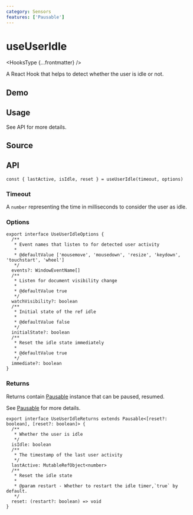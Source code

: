 ```yaml
---
category: Sensors
features: ['Pausable']
---
```


# useUserIdle


<HooksType {...frontmatter} />

A React Hook that helps to detect whether the user is idle or not.

## Demo


<App />

## Usage

See API for more details.

## Source


<Source />

## API

```tsx
const { lastActive, isIdle, reset } = useUserIdle(timeout, options)
```

### Timeout

A `number` representing the time in milliseconds to consider the user as idle.

### Options

```tsx
export interface UseUserIdleOptions {
  /**
   * Event names that listen to for detected user activity
   *
   * @defaultValue ['mousemove', 'mousedown', 'resize', 'keydown', 'touchstart', 'wheel']
   */
  events?: WindowEventName[]
  /**
   * Listen for document visibility change
   *
   * @defaultValue true
   */
  watchVisibility?: boolean
  /**
   * Initial state of the ref idle
   *
   * @defaultValue false
   */
  initialState?: boolean
  /**
   * Reset the idle state immediately
   *
   * @defaultValue true
   */
  immediate?: boolean
}
```

### Returns

Returns contain [Pausable](/docs/features/pausable) instance that can be paused, resumed.

See [Pausable](/docs/features/pausable) for more details.

```tsx
export interface UseUserIdleReturns extends Pausable<[reset?: boolean], [reset?: boolean]> {
  /**
   * Whether the user is idle
   */
  isIdle: boolean
  /**
   * The timestamp of the last user activity
   */
  lastActive: MutableRefObject<number>
  /**
   * Reset the idle state
   *
   * @param restart - Whether to restart the idle timer,`true` by default.
   */
  reset: (restart?: boolean) => void
}
```

